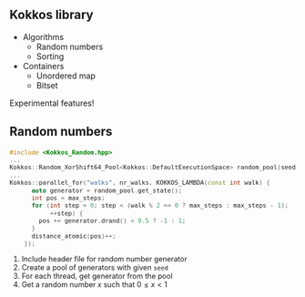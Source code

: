 ## Kokkos library

- Algorithms
  - Random numbers
  - Sorting
- Containers
  - Unordered map
  - Bitset

::: {.callout-warning .fragment}
Experimental features!
:::


## Random numbers

::: {style="font-size: 90%;"}
```c++
#include <Kokkos_Random.hpp>                                                                  // <1>
...
Kokkos::Random_XorShift64_Pool<Kokkos::DefaultExecutionSpace> random_pool(seed);              // <2>
...
Kokkos::parallel_for("walks", nr_walks, KOKKOS_LAMBDA(const int walk) {
      auto generator = random_pool.get_state();                                               // <3>
      int pos = max_steps;
      for (int step = 0; step < (walk % 2 == 0 ? max_steps : max_steps - 1);
           ++step) {
        pos += generator.drand() < 0.5 ? -1 : 1;                                              // <4>
      }
      distance_atomic(pos)++;
    });
```

1. Include header file for random number generator
2. Create a pool of generators with given `seed`
3. For each thread, get generator from the pool
4. Get a random number $x$ such that $0 \le x \lt 1$
:::
